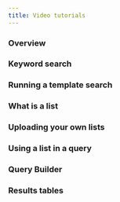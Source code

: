 ```yaml
---
title: Video tutorials
---
```



### Overview
<Youtube id="6ZjJKDszhBs"/>

### Keyword search
<Youtube id="iGk5L1xG1vQ"/>

### Running a template search
<Youtube id="VX2z3cGhhHo"/>

### What is a list
<Youtube id="c-KYY-crgaY"/>

### Uploading your own lists
<Youtube id="pi5MVen7Ekg"/>

### Using a list in a query
<Youtube id="nGssqeIlqU8"/>

### Query Builder
<Youtube id="epU6h7uzQ3c"/>

### Results tables
<Youtube id="vYqny26gElE"/>
